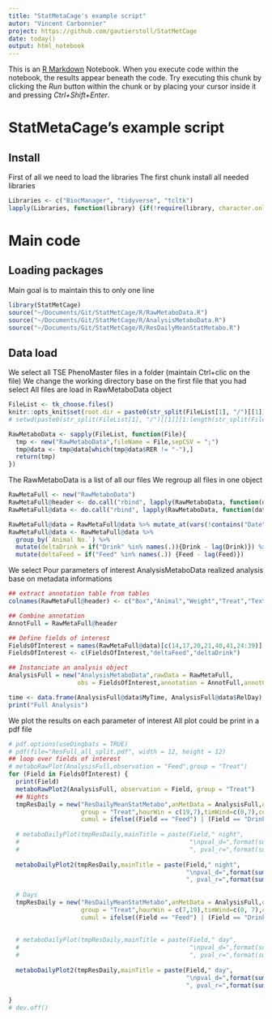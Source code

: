 ```yaml
---
title: "StatMetaCage's example script"
autor: "Vincent Carbonnier"
project: https://github.com/gautierstoll/StatMetCage
date: today()
output: html_notebook
---
```

This is an [R Markdown](http://rmarkdown.rstudio.com) Notebook. When you execute code within the notebook, the results appear beneath the code. 
Try executing this chunk by clicking the *Run* button within the chunk or by placing your cursor inside it and pressing *Ctrl+Shift+Enter*. 

# StatMetaCage's example script
## Install

First of all we need to load the libraries
The first chunk install all needed libraries
```r
Libraries <- c("BiocManager", "tidyverse", "tcltk")
lapply(Libraries, function(library) {if(!require(library, character.only = TRUE)){install.packages(library)}})
```

# Main code 
## Loading packages
Main goal is to maintain this to only one line
```r
library(StatMetCage)
source("~/Documents/Git/StatMetCage/R/RawMetaboData.R")
source("~/Documents/Git/StatMetCage/R/AnalysisMetaboData.R")
source("~/Documents/Git/StatMetCage/R/ResDailyMeanStatMetabo.R")
```


## Data load
We select all TSE PhenoMaster files in a folder (maintain Ctrl+clic on the file)
We change the working directory base on the first file that you had select
All files are load in RawMetaboData object
```r
FileList <- tk_choose.files()
knitr::opts_knit$set(root.dir = paste0(str_split(FileList[1], "/")[[1]][1:length(str_split(FileList[1], "/")[[1]])-1],collapse = "/"))
# setwd(paste0(str_split(FileList[1], "/")[[1]][1:length(str_split(FileList[1], "/")[[1]])-1],collapse = "/"))

RawMetaboData <- sapply(FileList, function(File){
  tmp <- new("RawMetaboData",fileName = File,sepCSV = ";")
  tmp@data <- tmp@data[which(tmp@data$RER != "-"),]
  return(tmp)
})
```

The RawMetaboData is a list of all our files
We regroup all files in one object
```r
RawMetaFull <- new("RawMetaboData")
RawMetaFull@header <- do.call("rbind", lapply(RawMetaboData, function(data) data@header))
RawMetaFull@data <- do.call("rbind", lapply(RawMetaboData, function(data) data@data))

RawMetaFull@data = RawMetaFull@data %>% mutate_at(vars(!contains("Date") & !contains("Time")), function(x) as.numeric(gsub(",",".",x)))
RawMetaFull@data <- RawMetaFull@data %>%
  group_by(`Animal No.`) %>%
  mutate(deltaDrink = if("Drink" %in% names(.)){Drink - lag(Drink)}) %>%
  mutate(deltaFeed = if("Feed" %in% names(.)) {Feed - lag(Feed)})

```

We select Pour parameters of interest
AnalysisMetaboData realized analysis base on metadata informations
```r
## extract annotation table from tables
colnames(RawMetaFull@header) <- c("Box","Animal","Weight","Treat","Text2","Text3", "Date", "Time")

## Combine annotation
AnnotFull = RawMetaFull@header

## Define fields of interest
FieldsOfInterest = names(RawMetaFull@data)[c(14,17,20,21,40,41,24:39)]
FieldsOfInterest <- c(FieldsOfInterest,"deltaFeed","deltaDrink")

## Instanciate an analysis object
AnalysisFull = new("AnalysisMetaboData",rawData = RawMetaFull,
                   obs = FieldsOfInterest,annotation = AnnotFull,annotGroups = c("Treat"),actSwitchHour = 7)

time <- data.frame(AnalysisFull@data$MyTime, AnalysisFull@data$RelDay)
print("Full Analysis")
```

We plot the results on each parameter of interest
All plot could be print in a pdf file
```r

# pdf.options(useDingbats = TRUE)
# pdf(file="ResFull_all_split.pdf", width = 12, height = 12)
## loop over fields of interest
# metaboRawPlot(AnalysisFull,observation = "Feed",group = "Treat")
for (Field in FieldsOfInterest) {
  print(Field)
  metaboRawPlot2(AnalysisFull, observation = Field, group = "Treat")
  ## Nights
  tmpResDaily = new("ResDailyMeanStatMetabo",anMetData = AnalysisFull,observation = Field,
                    group = "Treat",hourWin = c(19,7),timWind=c(0,7),control = "c",
                    cumul = ifelse((Field == "Feed") | (Field == "Drink"), TRUE,FALSE))
  
  # metaboDailyPlot(tmpResDaily,mainTitle = paste(Field," night",
  #                                               "\npval_d=",format(summary(tmpResDaily@lmeRes)$tTable[2,5],digit=2),
  #                                               ", pval_r=",format(summary(tmpResDaily@lmeRes)$tTable[3,5],digit=2)))
  
  metaboDailyPlot2(tmpResDaily,mainTitle = paste(Field," night",
                                                 "\npval_d=",format(summary(tmpResDaily@lmeRes)$tTable[2,5],digit=2),
                                                 ", pval_r=",format(summary(tmpResDaily@lmeRes)$tTable[3,5],digit=2)))
  
  # Days
  tmpResDaily = new("ResDailyMeanStatMetabo",anMetData = AnalysisFull,observation = Field,
                    group = "Treat",hourWin = c(7,19),timWind=c(0, 7),control = "c",
                    cumul = ifelse((Field == "Feed") | (Field == "Drink"), TRUE,FALSE))
  
  
  # metaboDailyPlot(tmpResDaily,mainTitle = paste(Field," day",
  #                                               "\npval_d=",format(summary(tmpResDaily@lmeRes)$tTable[2,5],digit=2),
  #                                               ", pval_r=",format(summary(tmpResDaily@lmeRes)$tTable[3,5],digit=2)))
  
  metaboDailyPlot2(tmpResDaily,mainTitle = paste(Field," day",
                                                 "\npval_d=",format(summary(tmpResDaily@lmeRes)$tTable[2,5],digit=2),
                                                 ", pval_r=",format(summary(tmpResDaily@lmeRes)$tTable[3,5],digit=2)))
  
}
# dev.off()
```

